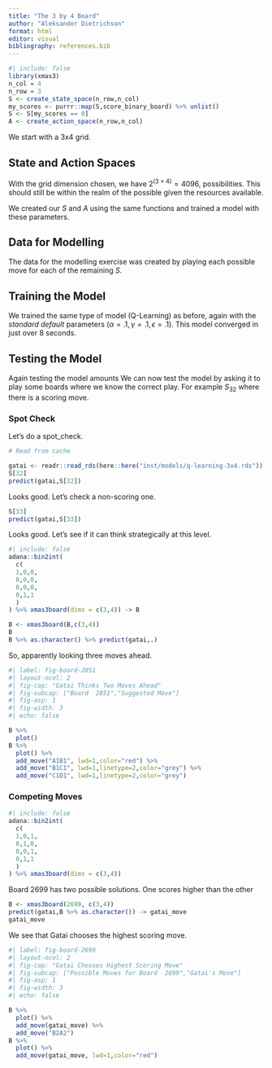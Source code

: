 ```yaml
---
title: "The 3 by 4 Board"
author: "Aleksander Dietrichson"
format: html
editor: visual
bibliography: references.bib
---
```


```r
#| include: false
library(xmas3)
n_col = 4
n_row = 3
S <- create_state_space(n_row,n_col)
my_scores <- purrr::map(S,score_binary_board) %>% unlist()
S <- S[my_scores == 0] 
A <- create_action_space(n_row,n_col)
```

We start with a 3x4 grid.

## State and Action Spaces

With the grid dimension chosen, we have $2^{(3\times4)}=4096$, possibilities. This should still be within the realm of the possible given the resources available.

We created our $S$ and $A$ using the same functions and trained a model with these parameters.

## Data for Modelling

The data for the modelling exercise was created by playing each possible move for each of the remaining *S.*

## Training the Model

We trained the same type of model (Q-Learning) as before, again with the *standard default* parameters ($\alpha=.1,\gamma=.1, \epsilon=.1$). This model converged in just over 8 seconds.

## Testing the Model

Again testing the model amounts We can now test the model by asking it to play some boards where we know the correct play. For example $S_{32}$ where there is a scoring move.

### Spot Check

Let's do a spot_check.

```r
# Read from cache

gatai <- readr::read_rds(here::here("inst/models/q-learning-3x4.rds"))
S[32]
predict(gatai,S[32])
```

Looks good. Let's check a non-scoring one.

```r
S[33]
predict(gatai,S[33])
```

Looks good. Let's see if it can think strategically at this level.

```r
#| include: false
adana::bin2int(
  c(
  1,0,0,
  0,0,0,
  0,0,0,
  0,1,1
  )
) %>% xmas3board(dims = c(3,4)) -> B
```

```r
B <- xmas3board(B,c(3,4))
B
B %>% as.character() %>% predict(gatai,.)
```

So, apparently looking three moves ahead.

```r
#| label: fig-board-2051 
#| layout-ncol: 2
#| fig-cap: "Gatai Thinks Two Moves Ahead"
#| fig-subcap: ["Board  2051","Suggested Move"]
#| fig-asp: 1
#| fig-width: 3
#| echo: false

B %>% 
  plot()
B %>% 
  plot() %>% 
  add_move("A1B1", lwd=1,color="red") %>% 
  add_move("B1C1", lwd=1,linetype=2,color="grey") %>% 
  add_move("C1D1", lwd=1,linetype=2,color="grey")

```

### Competing Moves

```r
#| include: false
adana::bin2int(
  c(
  1,0,1,
  0,1,0,
  0,0,1,
  0,1,1
  )
) %>% xmas3board(dims = c(3,4))
```

Board 2699 has two possible solutions. One scores higher than the other

```r
B <- xmas3board(2699, c(3,4))
predict(gatai,B %>% as.character()) -> gatai_move
gatai_move
```

We see that Gatai chooses the highest scoring move.

```r
#| label: fig-board-2699 
#| layout-ncol: 2
#| fig-cap: "Gatai Chooses Highest Scoring Move"
#| fig-subcap: ["Possible Moves for Board  2699","Gatai's Move"]
#| fig-asp: 1
#| fig-width: 3
#| echo: false

B %>% 
  plot() %>% 
  add_move(gatai_move) %>% 
  add_move("B2A2")
B %>% 
  plot() %>% 
  add_move(gatai_move, lwd=1,color="red") 
```


